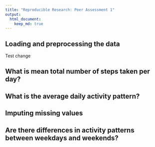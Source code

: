 ```yaml
---
title: "Reproducible Research: Peer Assessment 1"
output: 
  html_document:
    keep_md: true
---
```



## Loading and preprocessing the data

Test change

## What is mean total number of steps taken per day?



## What is the average daily activity pattern?



## Imputing missing values



## Are there differences in activity patterns between weekdays and weekends?
